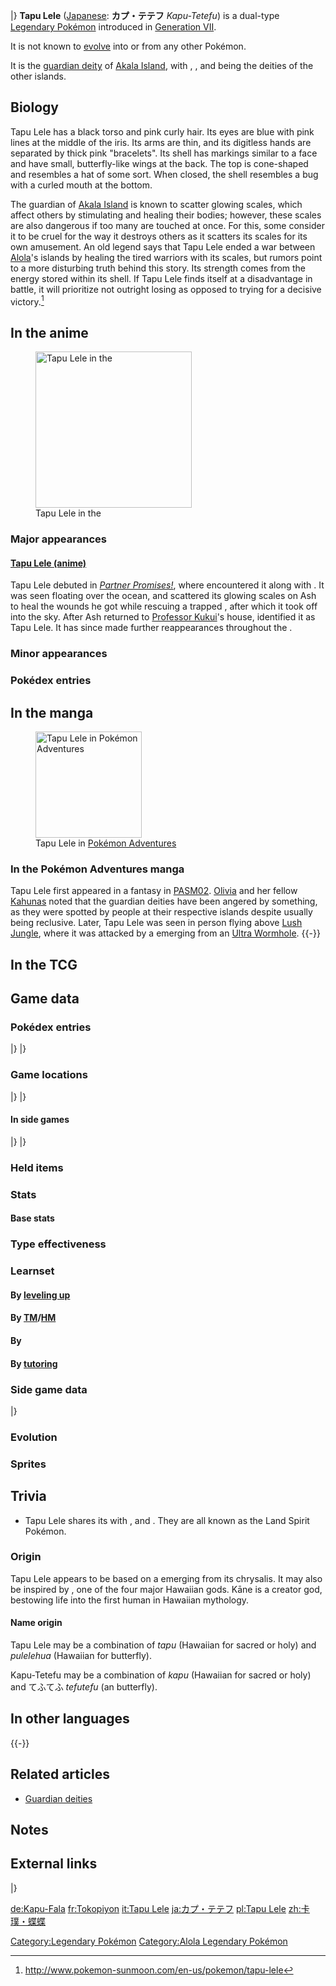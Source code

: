 {{PokémonPrevNext/Head|type=Psychic|type2=Fairy}}
{{PokémonPrevNext/Pokémon|type=Psychic|prevnum=785|prev=Tapu Koko|nextnum=787|next=Tapu Bulu}}
{{PokémonPrevNext/Disambig|species=Tapu Lele}}
|}
{{Pokémon Infobox
|name=Tapu Lele
|jname=カプ・テテフ
|jtranslit=Kapu Tetefu
|tmname=Kapu-Tetefu
|ndex=786
|type1=Psychic
|type2=Fairy
|category=Land Spirit
|height-ftin=3'11"
|height-m=1.2
|weight-lbs=41.0
|weight-kg=18.6
|adex=286
|abilityn=d
|ability1=Psychic Surge
|abilityd=Telepathy
|egggroupn=1
|egggroup1=Undiscovered
|eggcycles=15
|evtotal=3
|evsa=3
|expyield=114
|lv100exp=1,250,000
|gendercode=255
|color=Pink
|catchrate=3
|body=04
|pokefordex=tapu_lele
|generation=7
|friendship=70
}}
'''Tapu Lele''' ([[List of Japanese Pokémon names|Japanese]]: '''カプ・テテフ''' ''Kapu-Tetefu'') is a dual-type {{2t|Psychic|Fairy}} [[Legendary Pokémon]] introduced in [[Generation VII]].

It is not known to [[Evolution|evolve]] into or from any other Pokémon.

It is the [[Guardian deities|guardian deity]] of [[Akala Island]], with {{p|Tapu Koko}}, {{p|Tapu Bulu}}, and {{p|Tapu Fini}} being the deities of the other islands.

==Biology==
Tapu Lele has a black torso and pink curly hair. Its eyes are blue with pink lines at the middle of the iris. Its arms are thin, and its digitless hands are separated by thick pink "bracelets". Its shell has markings similar to a face and have small, butterfly-like wings at the back. The top is cone-shaped and resembles a hat of some sort. When closed, the shell resembles a bug with a curled mouth at the bottom.

The guardian of [[Akala Island]] is known to scatter glowing scales, which affect others by stimulating and healing their bodies; however, these scales are also dangerous if too many are touched at once. For this, some consider it to be cruel for the way it destroys others as it scatters its scales for its own amusement. An old legend says that Tapu Lele ended a war between [[Alola]]'s islands by healing the tired warriors with its scales, but rumors point to a more disturbing truth behind this story. Its strength comes from the energy stored within its shell. If Tapu Lele finds itself at a disadvantage in battle, it will prioritize not outright losing as opposed to trying for a decisive victory.<ref>http://www.pokemon-sunmoon.com/en-us/pokemon/tapu-lele</ref>

==In the anime==
[[File:Tapu Lele anime.png|thumb|left|250px|Tapu Lele in the {{pkmn|anime}}]]
===Major appearances===
====[[Recurring wild Pokémon in the anime#Tapu Lele|Tapu Lele (anime)]]====
Tapu Lele debuted in ''[[SM020|Partner Promises!]]'', where {{Ash}} encountered it along with {{AP|Pikachu}}. It was seen floating over the ocean, and scattered its glowing scales on Ash to heal the wounds he got while rescuing a trapped {{p|Wimpod}}, after which it took off into the sky. After Ash returned to [[Professor Kukui]]'s house, {{an|Rotom Pokédex}} identified it as Tapu Lele. It has since made further reappearances throughout the {{series|Sun & Moon}}.

===Minor appearances===

===Pokédex entries===
{{Animedexheader|Alola}}
{{Animedexbody|SM020|Tapu Lele|Rotom Pokédex|Tapu Lele, the Land Spirit Pokémon. A {{t|Psychic}} and {{t|Fairy}} type. Tapu Lele playfully flutters around while scattering its mysteriously glowing scales. It's said whoever touches its scales is instantly healed.}}
{{Animedexfooter/Pokémon|''Sun & Moon''|Alola}}

==In the manga==
[[File:Tapu Lele Adventures.png|thumb|left|170px|Tapu Lele in [[Pokémon Adventures]]]]
===In the Pokémon Adventures manga===
Tapu Lele first appeared in a fantasy in [[PASM02]]. [[Olivia]] and her fellow [[Island Kahuna|Kahunas]] noted that the guardian deities have been angered by something, as they were spotted by people at their respective islands despite usually being reclusive. Later, Tapu Lele was seen in person flying above [[Lush Jungle]], where it was attacked by a {{p|Xurkitree}} emerging from an [[Ultra Wormhole]].
{{-}}

==In the TCG==
{{main|Tapu Lele (TCG)}}

==Game data==
===Pokédex entries===
{{Dex/Header|type=Psychic|type2=Fairy}}
{{Dex/NA|gen=VII}}
{{Dex/Gen|gen=VII}}
{{Dex/Entry1|v=Sun|entry=This guardian deity of Akala is guilelessly cruel. The fragrant aroma of flowers is the source of its energy.}}
{{Dex/Entry1|v=Moon|entry=As it flutters about, it scatters its strangely glowing scales. Touching them is said to restore good health on the spot.}}
{{Dex/Entry1|v=Ultra Sun|entry=It heals the wounds of people and Pokémon by sprinkling them with its sparkling scales. This guardian deity is worshiped on Akala.}}
{{Dex/Entry1|v=Ultra Moon|entry=Although called a guardian deity, Tapu Lele is devoid of guilt about its cruel disposition and can be described as nature incarnate.}}
|}
|}
{{Dex/Footer}}

===Game locations===
{{Availability/Header|type=Psychic|type2=Fairy}}
{{Availability/NA|gen=VII}}
{{Availability/Gen|gen=VII}}
{{Availability/Entry2|v=Sun|v2=Moon|area=[[Ruins of Life]] (after becoming {{pkmn|Champion}})}}
{{Availability/Entry2|v=Ultra Sun|v2=Ultra Moon|area=[[Ruins of Life]] (after becoming {{pkmn|Champion}})}}
|}
|}
{{Availability/Footer}}

====In side games====
{{Availability/Header|type=Psychic|type2=Fairy}}
{{Availability/Cross}}
{{Availability/Entry1|1|v=Shuffle|color={{beauty color}}|area=Event: [[Special Stages#Ultra Challenge|''Tapu Lele Appears'']]}}
|}
|}
{{Availability/Footer}}

===Held items===
===Stats===
====Base stats====
{{Stats
|type=Psychic
|type2=Fairy
|HP=70
|Attack=85
|Defense=75
|SpAtk=130
|SpDef=115
|Speed=95}}

===Type effectiveness===
{{TypeEffectiveness
|type1=Psychic
|type2=Fairy
|Normal=100
|Fighting=25
|Flying=100
|Poison=200
|Ground=100
|Rock=100
|Bug=100
|Ghost=200
|Steel=200
|Fire=100
|Water=100
|Grass=100
|Electric=100
|Psychic=50
|Ice=100
|Dragon=0
|Dark=100
|Fairy=100
|notes=yes
|fairy=yes
|newdragon=1}}

===Learnset===
====By [[Level|leveling up]]====
{{learnlist/levelh/7|Tapu Lele|Psychic|Fairy|7}}
{{learnlist/level7|1|Psychic Terrain|Psychic|Status|—|—|10}}
{{learnlist/level7|1|Aromatic Mist|Fairy|Status|—|—|20}}
{{learnlist/level7|1|Aromatherapy|Grass|Status|—|—|5}}
{{learnlist/level7|1|Mean Look|Normal|Status|—|—|5}}
{{learnlist/level7|1|Draining Kiss|Fairy|Special|50|100|10||'''}}
{{learnlist/level7|1|Astonish|Ghost|Physical|30|100|15}}
{{learnlist/level7|1|Withdraw|Water|Status|—|—|40}}
{{learnlist/level7|1|Confusion|Psychic|Special|50|100|25||'''}}
{{learnlist/level7|8|Psywave|Psychic|Special|—|100|15}}
{{learnlist/level7|14|Psybeam|Psychic|Special|65|100|20||'''}}
{{learnlist/level7|20|Sweet Scent|Normal|Status|—|100|20}}
{{learnlist/level7|26|Skill Swap|Psychic|Status|—|—|10}}
{{learnlist/level7|32|Psyshock|Psychic|Special|80|100|10||'''}}
{{learnlist/level7|38|Tickle|Normal|Status|—|100|20}}
{{learnlist/level7|43|Nature's Madness|Fairy|Special|—|90|10}}
{{learnlist/level7|48|Extrasensory|Psychic|Special|80|100|20||'''}}
{{learnlist/level7|53|Flatter|Dark|Status|—|100|15}}
{{learnlist/level7|58|Moonblast|Fairy|Special|95|100|15||'''}}
{{learnlist/levelf/7|Tapu Lele|Psychic|Fairy|7}}

====By [[TM]]/[[HM]]====
{{learnlist/tmh/7|Tapu Lele|Psychic|Fairy|7}}
{{learnlist/tm7|TM03|Psyshock|Psychic|Special|80|100|10||'''}}
{{learnlist/tm7|TM04|Calm Mind|Psychic|Status|—|—|20}}
{{learnlist/tm7|TM06|Toxic|Poison|Status|—|90|10}}
{{learnlist/tm7|TM10|Hidden Power|Normal|Special|60|100|15}}
{{learnlist/tm7|TM11|Sunny Day|Fire|Status|—|—|5}}
{{learnlist/tm7|TM12|Taunt|Dark|Status|—|100|20}}
{{learnlist/tm7|TM15|Hyper Beam|Normal|Special|150|90|5}}
{{learnlist/tm7|TM16|Light Screen|Psychic|Status|—|—|30}}
{{learnlist/tm7|TM17|Protect|Normal|Status|—|—|10}}
{{learnlist/tm7|TM20|Safeguard|Normal|Status|—|—|25}}
{{learnlist/tm7|TM21|Frustration|Normal|Physical|—|100|20}}
{{learnlist/tm7|TM24|Thunderbolt|Electric|Special|90|100|15}}
{{learnlist/tm7|TM25|Thunder|Electric|Special|110|70|10}}
{{learnlist/tm7|TM27|Return|Normal|Physical|—|100|20}}
{{learnlist/tm7|TM29|Psychic|Psychic|Special|90|100|10||'''}}
{{learnlist/tm7|TM30|Shadow Ball|Ghost|Special|80|100|15}}
{{learnlist/tm7|TM32|Double Team|Normal|Status|—|—|15}}
{{learnlist/tm7|TM33|Reflect|Psychic|Status|—|—|20}}
{{learnlist/tm7|TM41|Torment|Dark|Status|—|100|15}}
{{learnlist/tm7|TM42|Facade|Normal|Physical|70|100|20}}
{{learnlist/tm7|TM46|Thief|Dark|Physical|60|100|25}}
{{learnlist/tm7|TM48|Round|Normal|Special|60|100|15}}
{{learnlist/tm7|TM49|Echoed Voice|Normal|Special|40|100|15}}
{{learnlist/tm7|TM52|Focus Blast|Fighting|Special|120|70|5}}
{{learnlist/tm7|TM53|Energy Ball|Grass|Special|90|100|10}}
{{learnlist/tm7|TM56|Fling|Dark|Physical|—|100|10}}
{{learnlist/tm7|TM57|Charge Beam|Electric|Special|50|90|10}}
{{learnlist/tm7|TM68|Giga Impact|Normal|Physical|150|90|5}}
{{learnlist/tm7|TM77|Psych Up|Normal|Status|—|—|10}}
{{learnlist/tm7|TM86|Grass Knot|Grass|Special|—|100|20}}
{{learnlist/tm7|TM87|Swagger|Normal|Status|—|85|15}}
{{learnlist/tm7|TM88|Sleep Talk|Normal|Status|—|—|10}}
{{learnlist/tm7|TM90|Substitute|Normal|Status|—|—|10}}
{{learnlist/tm7|TM96|Nature Power|Normal|Status|—|—|20}}
{{learnlist/tm7|TM99|Dazzling Gleam|Fairy|Special|80|100|10||'''}}
{{learnlist/tm7|TM100|Confide|Normal|Status|—|—|20}}
{{learnlist/tmf/7|Tapu Lele|Psychic|Fairy|7}}

====By {{pkmn|breeding}}====
{{Learnlist/breedh/7|Tapu Lele|Psychic|Fairy|7}}
{{Learnlist/breed7null}}
{{Learnlist/breedf/7|Tapu Lele|Psychic|Fairy|7}}

====By [[Move Tutor|tutoring]]====
{{learnlist/tutorh/7|Tapu Lele|Psychic|Fairy|7}}
{{learnlist/tutor7|Ally Switch|Psychic|Status|—|—|15|||no|yes}}
{{learnlist/tutor7|Gravity|Psychic|Status|—|—|5|||no|yes}}
{{learnlist/tutor7|Iron Defense|Steel|Status|—|—|15|||no|yes}}
{{learnlist/tutor7|Magic Coat|Psychic|Status|—|—|15|||no|yes}}
{{learnlist/tutor7|Magic Room|Psychic|Status|—|—|10|||no|yes}}
{{learnlist/tutor7|Skill Swap|Psychic|Status|—|—|10|||no|yes}}
{{learnlist/tutor7|Snore|Normal|Special|50|100|15|||no|yes}}
{{learnlist/tutor7|Telekinesis|Psychic|Status|—|—|15|||no|yes}}
{{learnlist/tutor7|Wonder Room|Psychic|Status|—|—|10|||no|yes}}
{{learnlist/tutorf/7|Tapu Lele|Psychic|Fairy|7}}

===Side game data===
{{Spindata/Head|type=Psychic|type2=Fairy}}
{{Spindata/Shuffle|col=6|type=Psychic|ndex=786|num=758
|min=70
|max=113
|raisemaxlevel=6
|skill=Stabilize++
|skilldesc=Sometimes erases five of the foe's disruptions on the board.
|swapper=Typeless Combo
}}
|}

===Evolution===
{{Evobox-1
|type1=Psychic
|type2=Fairy
|pictype=art
|no1=786
|name1=Tapu Lele
|type1-1=Psychic
|type2-1=Fairy}}

===Sprites===
{{Spritebox/Header|type=Psychic|type2=Fairy}}
{{Spritebox/NA|gen=VII}}
{{Spritebox/7|ndex=786}}
{{Spritebox/Footer|786|Tapu Lele}}

==Trivia==
* Tapu Lele shares its {{pkmn|category}} with {{p|Tapu Koko}}, {{p|Tapu Bulu}} and {{p|Tapu Fini}}. They are all known as the Land Spirit Pokémon.

===Origin===
Tapu Lele appears to be based on a {{wp|butterfly}} emerging from its chrysalis. It may also be inspired by {{wp|Kāne}}, one of the four major Hawaiian gods. Kāne is a creator god, bestowing life into the first human in Hawaiian mythology.

====Name origin====
Tapu Lele may be a combination of ''tapu'' (Hawaiian for sacred or holy) and ''pulelehua'' (Hawaiian for butterfly).

Kapu-Tetefu may be a combination of ''kapu'' (Hawaiian for sacred or holy) and てふてふ ''tefutefu'' (an {{wp|Historical kana orthography|old way of writing}} butterfly).

==In other languages==
{{Other languages|type=Psychic|type2=Fairy
|ja=カプ・テテフ ''Kapu-Tetefu''|jameaning=From {{tt|''kapu''|Hawaiian for sacred or holy}} and {{tt|てふてふ ''tefutefu''|butterfly}}
|fr=Tokopiyon|frmeaning=From {{tt|''papillon''|butterfly}}
|es=Tapu Lele|esmeaning=Same as English name
|de=Kapu-Fala|demeaning=From {{tt|''kapu''|Hawaiian for sacred or holy}} and {{tt|''Falter''|butterfly}}
|it=Tapu Lele|itmeaning=Same as English name
|ko=카푸나비나 ''Kapunabina''|komeaning=From {{tt|''kapu''|Hawaiian for sacred or holy}} and {{tt|나비 ''nabi''|butterfly}}
|zh_cmn=卡璞・蝶蝶 ''Kǎpú Diédié''|zh_cmnmeaning=From {{tt|''kapu''|Hawaiian for sacred or holy}} and {{tt|蝶 ''dié''|butterfly}}
|zh_yue=卡璞・蝶蝶 ''Kāpok Dihpdihp''|zh_yuemeaning=From {{tt|''kapu''|Hawaiian for sacred or holy}} and {{tt|蝶 ''dihp''|butterfly}}
|ru=Тапу Леле ''Tapu Lele''|rumeaning=Transcription of English name}}
{{-}}

==Related articles==
* [[Guardian deities]]

==Notes==
<references/>

==External links==
{{Legendary Pokémon}}
{{PokémonPrevNext/Head|type=Psychic|type2=Fairy}}
{{PokémonPrevNext/Pokémon|type=Psychic|prevnum=785|prev=Tapu Koko|nextnum=787|next=Tapu Bulu}}
|}
{{Project Pokédex notice}}

[[Category:Legendary Pokémon]]
[[Category:Alola Legendary Pokémon]]

[[de:Kapu-Fala]]
[[fr:Tokopiyon]]
[[it:Tapu Lele]]
[[ja:カプ・テテフ]]
[[pl:Tapu Lele]]
[[zh:卡璞・蝶蝶]]